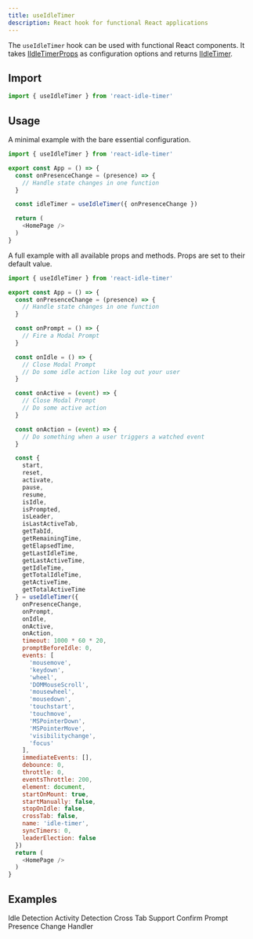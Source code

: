 ```yaml
---
title: useIdleTimer
description: React hook for functional React applications
---
```


The `useIdleTimer` hook can be used with functional React components. It takes 
[IIdleTimerProps](/docs/api/props) as configuration options and returns 
[IIdleTimer](/docs/api/methods).

## Import
```js
import { useIdleTimer } from 'react-idle-timer'
```

## Usage

A minimal example with the bare essential configuration.

```js
import { useIdleTimer } from 'react-idle-timer'

export const App = () => {
  const onPresenceChange = (presence) => {
    // Handle state changes in one function
  }

  const idleTimer = useIdleTimer({ onPresenceChange })

  return (
    <HomePage />
  )
}
```

A full example with all available props and methods. Props are set to their
default value.

```js
import { useIdleTimer } from 'react-idle-timer' 

export const App = () => {
  const onPresenceChange = (presence) => {
    // Handle state changes in one function
  }

  const onPrompt = () => {
    // Fire a Modal Prompt
  }

  const onIdle = () => {
    // Close Modal Prompt
    // Do some idle action like log out your user
  }

  const onActive = (event) => {
    // Close Modal Prompt
    // Do some active action
  }

  const onAction = (event) => {
    // Do something when a user triggers a watched event
  }

  const {
    start,
    reset,
    activate,
    pause,
    resume,
    isIdle,
    isPrompted,
    isLeader,
    isLastActiveTab,
    getTabId,
    getRemainingTime,
    getElapsedTime,
    getLastIdleTime,
    getLastActiveTime,
    getIdleTime,
    getTotalIdleTime,
    getActiveTime,
    getTotalActiveTime
  } = useIdleTimer({
    onPresenceChange,
    onPrompt,
    onIdle,
    onActive,
    onAction,
    timeout: 1000 * 60 * 20,
    promptBeforeIdle: 0,
    events: [
      'mousemove',
      'keydown',
      'wheel',
      'DOMMouseScroll',
      'mousewheel',
      'mousedown',
      'touchstart',
      'touchmove',
      'MSPointerDown',
      'MSPointerMove',
      'visibilitychange',
      'focus'
    ],
    immediateEvents: [],
    debounce: 0,
    throttle: 0,
    eventsThrottle: 200,
    element: document,
    startOnMount: true,
    startManually: false,
    stopOnIdle: false,
    crossTab: false,
    name: 'idle-timer',
    syncTimers: 0,
    leaderElection: false
  })
  return (
    <HomePage />
  )
}
```

## Examples

<Flex direction='column' mt={8}>
  <CodeSandboxButton name='idle-timer-hook-03790m'>Idle Detection</CodeSandboxButton>
  <CodeSandboxButton name='activity-detection-tmn5bp'>Activity Detection</CodeSandboxButton>
  <CodeSandboxButton name='cross-tab-2e1tbp'>Cross Tab Support</CodeSandboxButton>
  <CodeSandboxButton name='confirm-prompt-y8ew9s'>Confirm Prompt</CodeSandboxButton>
  <CodeSandboxButton name='presence-change-handler-2grrwh'>Presence Change Handler</CodeSandboxButton>
</Flex>